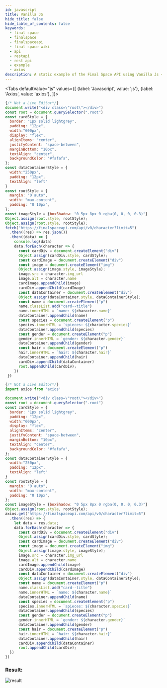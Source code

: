 ```yaml
---
id: javascript 
title: Vanilla JS
hide_title: false
hide_table_of_contents: false
keywords:
  - final space
  - finalspace
  - finalspaceapi
  - final space wiki
  - api
  - restapi
  - rest api
  - example
  - axios
description: A static example of the Final Space API using Vanilla Js + Axios.
---
```




<Tabs
  defaultValue="js"
  values={[
    {label: 'Javascript', value: 'js'},
    {label: 'Axios', value: 'axios'},
  ]}>
  <TabItem value="js">

```js
{/* Not a Live Editor*/}
document.write("<div class=\"root\"></div>")
const root = document.querySelector(".root")
const cardStyle = {
  border: "1px solid lightgrey",
  padding: "12px",
  width:"600px",
  display: "flex",
  alignItems: "center",
  justifyContent: "space-between",
  marginBottom: "10px",
  textAlign: "center",
  backgroundColor: "#fafafa",
};
const dataContainerStyle = {
  width:"250px",
  padding: "12px",
  textAlign: "left"
}
const rootStyle = {
  margin: "0 auto",
  width: "max-content",
  padding: "0 10px",
};
const imageStyle = {boxShadow: "0 5px 8px 0 rgba(0, 0, 0, 0.3)"}
Object.assign(root.style, rootStyle);
Object.assign(root.style, rootStyle);
fetch("https://finalspaceapi.com/api/v0/character?limit=5")
  .then((res) => res.json())
  .then((data) => {
    console.log(data)
    data.forEach(character => {
      const cardDiv = document.createElement("div")
      Object.assign(cardDiv.style, cardStyle);
      const cardImage = document.createElement("div")
      const image = document.createElement("img")
      Object.assign(image.style, imageStyle);
      image.src = character.img_url
      image.alt = character.name
      cardImage.appendChild(image)
      cardDiv.appendChild(cardImage)
      const dataContainer = document.createElement("div")
      Object.assign(dataContainer.style, dataContainerStyle);
      const name = document.createElement("p")
      name.classList.add("card--title")
      name.innerHTML = `name: ${character.name}`
      dataContainer.appendChild(name)
      const species = document.createElement("p")
      species.innerHTML = `spieces: ${character.species}`
      dataContainer.appendChild(species)
      const gender = document.createElement("p")
      gender.innerHTML = `gender: ${character.gender}`
      dataContainer.appendChild(gender)
      const hair = document.createElement("p")
      hair.innerHTML = `hair: ${character.hair}`
      dataContainer.appendChild(hair)
      cardDiv.appendChild(dataContainer)
      root.appendChild(cardDiv);
    })
 })
```

  </TabItem>
  <TabItem value="axios">

```js 
{/* Not a Live Editor*/}
import axios from 'axios'

document.write("<div class=\"root\"></div>")
const root = document.querySelector(".root")
const cardStyle = {
  border: "1px solid lightgrey",
  padding: "12px",
  width:"600px",
  display: "flex",
  alignItems: "center",
  justifyContent: "space-between",
  marginBottom: "10px",
  textAlign: "center",
  backgroundColor: "#fafafa",
};
const dataContainerStyle = {
  width:"250px",
  padding: "12px",
  textAlign: "left"
}
const rootStyle = {
  margin: "0 auto",
  width: "max-content",
  padding: "0 10px",
};
const imageStyle = {boxShadow: "0 5px 8px 0 rgba(0, 0, 0, 0.3)"}
Object.assign(root.style, rootStyle);
axios.get("https://finalspaceapi.com/api/v0/character?limit=5")
  .then((res) => {
    let data = res.data;
    data.forEach(character => {
      const cardDiv = document.createElement("div")
      Object.assign(cardDiv.style, cardStyle);
      const cardImage = document.createElement("div")
      const image = document.createElement("img")
      Object.assign(image.style, imageStyle);
      image.src = character.img_url
      image.alt = character.name
      cardImage.appendChild(image)
      cardDiv.appendChild(cardImage)
      const dataContainer = document.createElement("div")
      Object.assign(dataContainer.style, dataContainerStyle);
      const name = document.createElement("p")
      name.classList.add("card--title")
      name.innerHTML = `name: ${character.name}`
      dataContainer.appendChild(name)
      const species = document.createElement("p")
      species.innerHTML = `spieces: ${character.species}`
      dataContainer.appendChild(species)
      const gender = document.createElement("p")
      gender.innerHTML = `gender: ${character.gender}`
      dataContainer.appendChild(gender)
      const hair = document.createElement("p")
      hair.innerHTML = `hair: ${character.hair}`
      dataContainer.appendChild(hair)
      cardDiv.appendChild(dataContainer)
      root.appendChild(cardDiv);
  })    
})
```

  </TabItem>
</Tabs>

### Result:

![result](/img/assets/vanillaJsResult.png)
